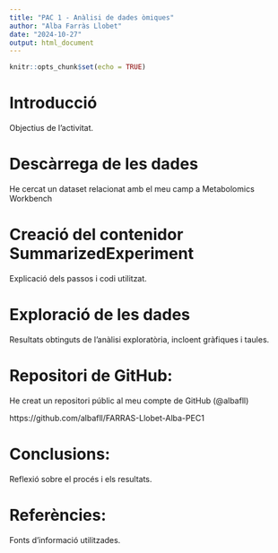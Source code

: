```yaml
---
title: "PAC 1 - Anàlisi de dades òmiques"
author: "Alba Farràs Llobet"
date: "2024-10-27"
output: html_document
---
```


```r
knitr::opts_chunk$set(echo = TRUE)
```

# Introducció

Objectius de l'activitat.

# Descàrrega de les dades
He cercat un dataset relacionat amb el meu camp a Metabolomics Workbench

# Creació del contenidor SummarizedExperiment
Explicació dels passos i codi utilitzat.

# Exploració de les dades
Resultats obtinguts de l'anàlisi exploratòria, incloent gràfiques i taules.

# Repositori de GitHub:

He creat un repositori públic al meu compte de GitHub (@albafll)

https://github.com/albafll/FARRAS-Llobet-Alba-PEC1


# Conclusions:
Reflexió sobre el procés i els resultats.

# Referències:
Fonts d'informació utilitzades.